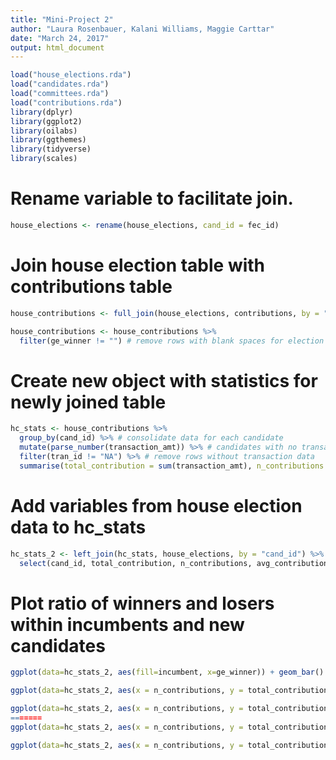 ```yaml
---
title: "Mini-Project 2"
author: "Laura Rosenbauer, Kalani Williams, Maggie Carttar"
date: "March 24, 2017"
output: html_document
---
```


```r

load("house_elections.rda")
load("candidates.rda")
load("committees.rda")
load("contributions.rda")
library(dplyr)
library(ggplot2)
library(oilabs)
library(ggthemes)
library(tidyverse)
library(scales)
```


# Rename variable to facilitate join.
```r
house_elections <- rename(house_elections, cand_id = fec_id)
```

# Join house election table with contributions table
```r
house_contributions <- full_join(house_elections, contributions, by = "cand_id")

house_contributions <- house_contributions %>%
  filter(ge_winner != "") # remove rows with blank spaces for election results column
```

# Create new object with statistics for newly joined table
```r
hc_stats <- house_contributions %>%
  group_by(cand_id) %>% # consolidate data for each candidate
  mutate(parse_number(transaction_amt)) %>% # candidates with no transaction data were removed
  filter(tran_id != "NA") %>% # remove rows without transaction data
  summarise(total_contribution = sum(transaction_amt), n_contributions = n_distinct(tran_id), avg_contribution = total_contribution/n_contributions) # create new variables for total contribution per candidate, number of contributions per candidate, and average contribution per candidate
```

# Add variables from house election data to hc_stats
```r
hc_stats_2 <- left_join(hc_stats, house_elections, by = "cand_id") %>%
  select(cand_id, total_contribution, n_contributions, avg_contribution, candidate_name, party, ge_winner, incumbent)
```

# Plot ratio of winners and losers within incumbents and new candidates
```r
ggplot(data=hc_stats_2, aes(fill=incumbent, x=ge_winner)) + geom_bar() + scale_fill_pander() + labs(list(title = "How Often do Incumbents Win?", x = "Election Results", y = "Count", color = "Incumbent Status")) + scale_x_discrete(labels = c("N" = "Lost", "W" = "Won"))
```


```r
ggplot(data=hc_stats_2, aes(x = n_contributions, y = total_contribution, color = ge_winner)) + geom_point(alpha = 3/10) + labs(list(title = "How Grass-Roots Are the Candidates?", x = "Number of Contributions", y = "Total Contributions")) + scale_color_discrete(labels = c("N" = "Lost", "W" = "Won"))

ggplot(data=hc_stats_2, aes(x = n_contributions, y = total_contribution, color = party)) + geom_point(alpha = 3/10)
=======
ggplot(data=hc_stats_2, aes(x = n_contributions, y = total_contribution, color = ge_winner, alpha = 7/10)) + geom_point() + labs(list(title = "How Grass-Roots Are the Candidates?", x = "Number of Contributions", y = "Total Contributions", color = "")) + scale_color_discrete(labels = c("N" = "Lost", "W" = "Won")) + scale_y_continuous(labels = dollar)

ggplot(data=hc_stats_2, aes(x = n_contributions, y = total_contribution, color = incumbent, alpha = 7/10)) + geom_point() + scale_y_continuous(labels = dollar)
```

